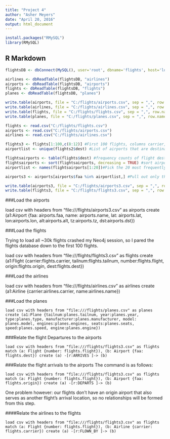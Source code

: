 ```yaml
---
title: "Project 4"
author: "Asher Meyers"
date: "April 20, 2016"
output: html_document
---
```


```r
install.packages("RMySQL")
library(RMySQL)
```

## R Markdown


```r
flightsDB <- dbConnect(MySQL(), user='root', dbname='flights', host='localhost')

airlines <- dbReadTable(flightsDB, "airlines")
airports <- dbReadTable(flightsDB, "airports")
flights <- dbReadTable(flightsDB, "flights")
planes <- dbReadTable(flightsDB, "planes")
```




```r

write.table(airports, file = "C:/flights/airports.csv", sep = ",", row.names = FALSE)
write.table(airlines, file = "C:/flights/airlines.csv", sep = ",", row.names = FALSE)
write.table(flights, file = "C:/flights/flights.csv", sep = ",", row.names = FALSE)
write.table(planes, file = "C:/flights/planes.csv", sep = ",", row.names = FALSE)

```


```r
flights <- read.csv("C:/flights/flights.csv")
airports <- read.csv("C:/flights/airports.csv")
airlines <- read.csv("C:/flights/airlines.csv")

flights3 <- flights[1:100,c(8:12)] #First 100 flights, columns carrier, tailnum, flight, origin, dest.
airportlist <- unique(flights2$dest) #List of airports that are destinations for our flights

flightsairports <- table(flights$dest) #frequency counts of flight destinations
flightsairports <- sort(flightsairports, decreasing = TRUE) #sort airports by how many times they appear as destinations
airportlist <- names(flightsairports[1:20])#Pick the 20 most frequently occurring airport destinations

airports3 <- airports[airports$faa %in% airportlist,] #Pull out only the airports that are destinations in the flights selected.

write.table(airports3, file = "C:/flights/airports3.csv", sep = ",", row.names = FALSE)
write.table(flights3, file = "C:/flights/flights3.csv", sep = ",", row.names = FALSE)

```




###Load the airports

load csv with headers from "file:///flights/airports3.csv" as airports create (a1:Airport {faa: airports.faa, name: airports.name, lat: airports.lat, lon:airports.lon, alt:airports.alt, tz:airports.tz, dst:airports.dst})

###Load the flights

Trying to load all ~30k flights crashed my Neo4j session, so I pared the flights database down to the first 100 flights.

load csv with headers from "file:///flights/flights3.csv" as flights create (a1:Flight {carrier:flights.carrier, tailnum:flights.tailnum, number:flights.flight, origin:flights.origin, dest:flights.dest})

###Load the airlines

load csv with headers from "file:///flights/airlines.csv" as airlines create (a1:Airline {carrier:airlines.carrier, name:airlines.name})


###Load the planes
```
load csv with headers from "file:///flights/planes.csv" as planes create (a1:Plane {tailnum:planes.tailnum, year:planes.year, type:planes.type, manufacturer:planes.manufacturer, model: planes.model, engines:planes.engines, seats:planes.seats, speed:planes.speed, engine:planes.engine})
```

###Relate the flight Departures to the airports

```
load csv with headers from "file:///flights/flights3.csv" as flights match (a: Flight {number: flights.flight}), (b: Airport {faa: flights.dest}) create (a) -[r:ARRIVES ]-> (b)
```

###Relate the flight arrivals to the airports
The command is as follows:

```
load csv with headers from "file:///flights/flights3.csv" as flights match (a: Flight {number: flights.flight}), (b: Airport {faa: flights.origin}) create (a) -[r:DEPARTS ]-> (b)
```

One problem however: our flights don't have an origin airport that also serves as another flight's arrival location, so no relationships will be formed from this step.


####Relate the airlines to the flights

```
load csv with headers from "file:///flights/flights3.csv" as flights match (a: Flight {number: flights.flight}), (b: Airline {carrier: flights.carrier}) create (a) -[r:FLOWN_BY ]-> (b)
```
